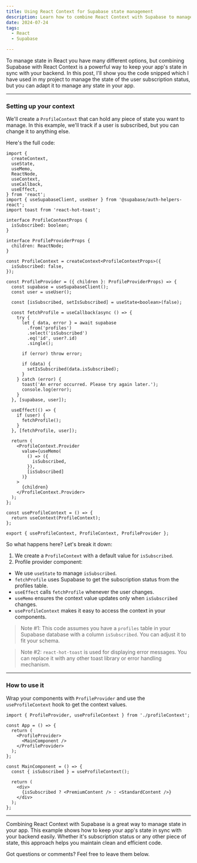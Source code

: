 ```yaml
---
title: Using React Context for Supabase state management
description: Learn how to combine React Context with Supabase to manage state in your app.
date: 2024-07-24
tags:
  - React
  - Supabase

---
```


To manage state in React you have many different options, but combining Supabase with React Context is a powerful way to keep your app's state in sync with your backend. In this post, I'll show you the code snipped which I have used in my project to manage the state of the user subscription status, but you can adapt it to manage any state in your app.

___

### Setting up your context

We'll create a `ProfileContext` that can hold any piece of state you want to manage. In this example, we'll track if a user is subscribed, but you can change it to anything else.

Here's the full code:

```tsx:title=profileContext.tsx
import {
  createContext,
  useState,
  useMemo,
  ReactNode,
  useContext,
  useCallback,
  useEffect,
} from 'react';
import { useSupabaseClient, useUser } from '@supabase/auth-helpers-react';
import toast from 'react-hot-toast';

interface ProfileContextProps {
  isSubscribed: boolean;
}

interface ProfileProviderProps {
  children: ReactNode;
}

const ProfileContext = createContext<ProfileContextProps>({
  isSubscribed: false,
});

const ProfileProvider = ({ children }: ProfileProviderProps) => {
  const supabase = useSupabaseClient();
  const user = useUser();

  const [isSubscribed, setIsSubscribed] = useState<boolean>(false);

  const fetchProfile = useCallback(async () => {
    try {
      let { data, error } = await supabase
        .from('profiles')
        .select('isSubscribed')
        .eq('id', user?.id)
        .single();

      if (error) throw error;

      if (data) {
        setIsSubscribed(data.isSubscribed);
      }
    } catch (error) {
      toast('An error occurred. Please try again later.');
      console.log(error);
    }
  }, [supabase, user]);

  useEffect(() => {
    if (user) {
      fetchProfile();
    }
  }, [fetchProfile, user]);

  return (
    <ProfileContext.Provider
      value={useMemo(
        () => ({
          isSubscribed,
        }),
        [isSubscribed]
      )}
    >
      {children}
    </ProfileContext.Provider>
  );
};

const useProfileContext = () => {
  return useContext(ProfileContext);
};

export { useProfileContext, ProfileContext, ProfileProvider };
```

So what happens here? Let's break it down:

1. We create a `ProfileContext` with a default value for `isSubscribed`.
2. Profile provider component:
  * We use `useState` to manage `isSubscribed`.
  * `fetchProfile` uses Supabase to get the subscription status from the profiles table.
  * `useEffect` calls `fetchProfile` whenever the user changes.
  * `useMemo` ensures the context value updates only when `isSubscribed` changes.
  * `useProfileContext` makes it easy to access the context in your components.

> Note #1: This code assumes you have a `profiles` table in your Supabase database with a column `isSubscribed`. You can adjust it to fit your schema.

> Note #2: `react-hot-toast` is used for displaying error messages. You can replace it with any other toast library or error handling mechanism.

---

### How to use it
Wrap your components with `ProfileProvider` and use the `useProfileContext` hook to get the context values.

```tsx:title=App.tsx
import { ProfileProvider, useProfileContext } from './profileContext';

const App = () => {
  return (
    <ProfileProvider>
      <MainComponent />
    </ProfileProvider>
  );
};

const MainComponent = () => {
  const { isSubscribed } = useProfileContext();

  return (
    <div>
      {isSubscribed ? <PremiumContent /> : <StandardContent />}
    </div>
  );
};
```

---

Combining React Context with Supabase is a great way to manage state in your app. This example shows how to keep your app's state in sync with your backend easily. Whether it's subscription status or any other piece of state, this approach helps you maintain clean and efficient code.

Got questions or comments? Feel free to leave them below.




